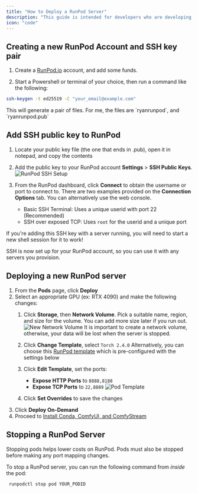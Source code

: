 ```yaml
---
title: "How to Deploy a RunPod Server"
description: "This guide is intended for developers who are developing custom nodes for ComfyUI on RunPod"
icon: "code"
---
```


## Creating a new RunPod Account and SSH key pair
1. Create a [RunPod.io](https://runpod.io) account, and add some funds.

2. Start a Powershell or terminal of your choice, then run a command like the following:
```bash
ssh-keygen -t ed25519 -C "your_email@example.com"
```
<Note>
This will generate a pair of files. For me, the files are `ryanrunpod`, and `ryanrunpod.pub`
</Note>

## Add SSH public key to RunPod

1. Locate your public key file (the one that ends in .pub), open it in notepad, and copy the contents 

2. Add the public key to your RunPod account **Settings** > **SSH Public Keys**.
![RunPod SSH Setup](../../images/runpodssh.png)

3. From the RunPod dashboard, click **Connect** to obtain the username or port to connect to. There are two examples provided on the **Connection Options** tab. You can alternatively use the web console.
    - Basic SSH Terminal: Uses a unique userid with port 22 (Recommended)
    - SSH over exposed TCP: Uses `root` for the userid and a unique port

<Note>If you're adding this SSH key with a server running, you will need to start a new shell session for it to work!</Note>

SSH is now set up for your RunPod account, so you can use it with any servers you provision.

## Deploying a new RunPod server
1. From the **Pods** page, click **Deploy**
2. Select an appropriate GPU (ex: RTX 4090) and make the following changes:
    1. Click **Storage**, then **Network Volume**. Pick a suitable name, region, and size for the volume. You can add more size later if you run out. ![New Network Volume](../../images/networkvolume.png) <Warning>It is important to create a network volume, otherwise, your data will be lost when the server is stopped.</Warning>
    2. Click **Change Template**, select `Torch 2.4.0` <Note>Alternatively, you can choose this [RunPod template](https://runpod.io/console/deploy?template=6dj77fsqa8&ref=u8tlskew) which is pre-configured with the settings below</Note>
    3. Click **Edit Template**, set the ports:
        - **Expose HTTP Ports** to `8888,8188`
        - **Expose TCP Ports** to `22,8889`  ![Pod Template](../../images/podtemplate.png)
       
    4. Click **Set Overrides** to save the changes
3. Click **Deploy On-Demand**
4. Proceed to [Install Conda, ComfyUI, and ComfyStream](../install/local-testing)

## **Stopping a RunPod Server**
Stopping pods helps lower costs on RunPod. Pods must also be stopped before making any port mapping changes.

To stop a RunPod server, you can run the following command from *inside* the pod:
```bash
 runpodctl stop pod YOUR_PODID
```